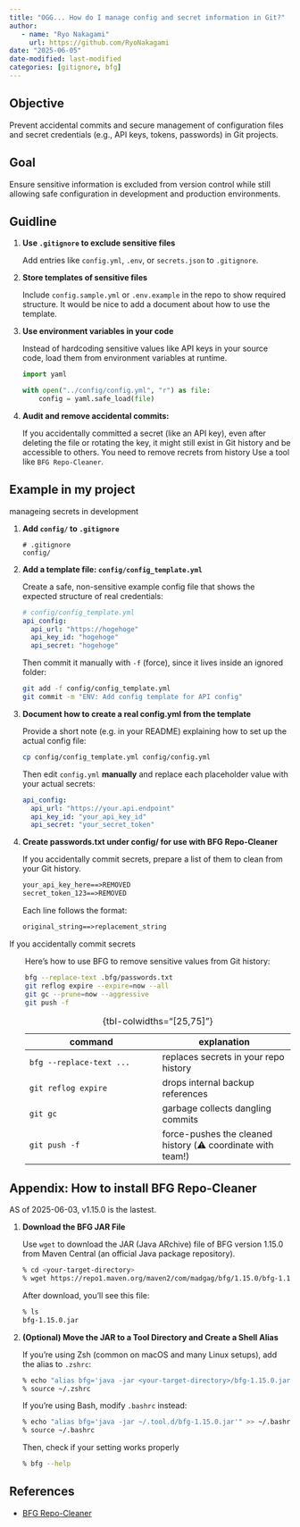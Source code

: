```yaml
---
title: "OGG... How do I manage config and secret information in Git?"
author: 
   - name: "Ryo Nakagami"
     url: https://github.com/RyoNakagami
date: "2025-06-05"
date-modified: last-modified
categories: [gitignore, bfg]
---
```


## Objective

Prevent accidental commits and secure management of configuration files and secret credentials (e.g., API keys, tokens, passwords) in Git projects.

## Goal

Ensure sensitive information is excluded from version control while still allowing safe configuration in development and production environments.


## Guidline

1. **Use `.gitignore` to exclude sensitive files**

    Add entries like `config.yml`, `.env`, or `secrets.json` to `.gitignore`.

2. **Store templates of sensitive files**

    Include `config.sample.yml` or `.env.example` in the repo to show required structure. It would be nice to add a document about how to use the template.

3. **Use environment variables in your code**

    Instead of hardcoding sensitive values like API keys in your source code, load them from environment variables at runtime.

    ```python
    import yaml

    with open("../config/config.yml", "r") as file:
        config = yaml.safe_load(file)
    ```


3. **Audit and remove accidental commits:**

    If you accidentally committed a secret (like an API key), even after deleting the file or rotating the key, it might still exist in Git history and be accessible to others. You need to remove recrets from history Use a tool like `BFG Repo-Cleaner`.


## Example in my project

[manageing secrets in development]{.mini-section}

1. **Add `config/` to `.gitignore`**

    ```
    # .gitignore
    config/
    ```



2. **Add a template file: `config/config_template.yml`**

    Create a safe, non-sensitive example config file that shows the expected structure of real credentials:

    ```yaml
    # config/config_template.yml
    api_config:
      api_url: "https://hogehoge"
      api_key_id: "hogehoge"
      api_secret: "hogehoge"
    ```

    Then commit it manually with `-f` (force), since it lives inside an ignored folder:

    ```bash
    git add -f config/config_template.yml
    git commit -m "ENV: Add config template for API config"
    ```

3. **Document how to create a real config.yml from the template**

    Provide a short note (e.g. in your README) explaining how to set up the actual config file:

    ```bash
    cp config/config_template.yml config/config.yml
    ```

    Then edit `config.yml` **manually** and replace each placeholder value with your actual secrets:

    ```yaml
    api_config:
      api_url: "https://your.api.endpoint"
      api_key_id: "your_api_key_id"
      api_secret: "your_secret_token"
    ```

4. **Create passwords.txt under config/ for use with BFG Repo-Cleaner**

    If you accidentally commit secrets, prepare a list of them to clean from your Git history.

    ```txt
    your_api_key_here==>REMOVED
    secret_token_123==>REMOVED
    ```

    Each line follows the format:

    ```txt
    original_string==>replacement_string
    ```


[If you accidentally commit secrets]{.mini-section}

:::{style="padding-left:2em;"}
Here’s how to use BFG to remove sensitive values from Git history:

```bash
bfg --replace-text .bfg/passwords.txt
git reflog expire --expire=now --all
git gc --prune=now --aggressive
git push -f
```

:::{.no-border-top-table }

|command|explanation|
|----|----|
|`bfg --replace-text ...` | replaces secrets in your repo history|
|`git reflog expire` | drops internal backup references|
|`git gc` | garbage collects dangling commits|
|`git push -f` | force-pushes the cleaned history (⚠️ coordinate with team!)|

: {tbl-colwidths="[25,75]"}

:::

:::


## Appendix: How to install BFG Repo-Cleaner

AS of 2025-06-03, v1.15.0 is the lastest.

1. **Download the BFG JAR File**

    Use `wget` to download the JAR (Java ARchive) file of BFG version 1.15.0 from Maven Central (an official Java package repository).

    ```bash
    % cd <your-target-directory>
    % wget https://repo1.maven.org/maven2/com/madgag/bfg/1.15.0/bfg-1.15.0.jar
    ```

    After download, you’ll see this file:

    ```bash
    % ls
    bfg-1.15.0.jar
    ```
2. **(Optional) Move the JAR to a Tool Directory and Create a Shell Alias**

    If you're using Zsh (common on macOS and many Linux setups), add the alias to `.zshrc`:

    ```bash
    % echo "alias bfg='java -jar <your-target-directory>/bfg-1.15.0.jar'" >> ~/.zshrc
    % source ~/.zshrc
    ```

    If you’re using Bash, modify `.bashrc` instead:

    ```bash
    % echo "alias bfg='java -jar ~/.tool.d/bfg-1.15.0.jar'" >> ~/.bashrc
    % source ~/.bashrc
    ```

    Then, check if your setting works properly

    ```bash
    % bfg --help
    ```



References
----------
- [BFG Repo-Cleaner](https://rtyley.github.io/bfg-repo-cleaner/)
